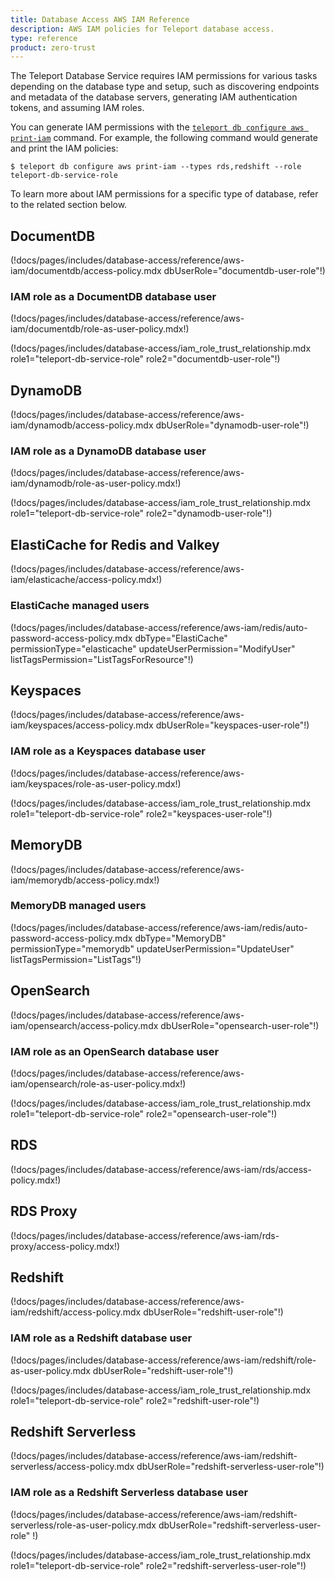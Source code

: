 ```yaml
---
title: Database Access AWS IAM Reference
description: AWS IAM policies for Teleport database access.
type: reference
product: zero-trust
---
```


The Teleport Database Service requires IAM permissions for various tasks
depending on the database type and setup, such as discovering endpoints and
metadata of the database servers, generating IAM authentication tokens, and
assuming IAM roles.

You can generate IAM permissions with the [`teleport db configure aws
print-iam`](cli.mdx)
command. For example, the following command would generate and print the IAM
policies:

```code
$ teleport db configure aws print-iam --types rds,redshift --role teleport-db-service-role
```

To learn more about IAM permissions for a specific type of database, refer to
the related section below.

## DocumentDB

(!docs/pages/includes/database-access/reference/aws-iam/documentdb/access-policy.mdx dbUserRole="documentdb-user-role"!)

### IAM role as a DocumentDB database user

(!docs/pages/includes/database-access/reference/aws-iam/documentdb/role-as-user-policy.mdx!)

(!docs/pages/includes/database-access/iam_role_trust_relationship.mdx role1="teleport-db-service-role" role2="documentdb-user-role"!)

## DynamoDB

(!docs/pages/includes/database-access/reference/aws-iam/dynamodb/access-policy.mdx dbUserRole="dynamodb-user-role"!)

### IAM role as a DynamoDB database user

(!docs/pages/includes/database-access/reference/aws-iam/dynamodb/role-as-user-policy.mdx!)

(!docs/pages/includes/database-access/iam_role_trust_relationship.mdx role1="teleport-db-service-role" role2="dynamodb-user-role"!)

## ElastiCache for Redis and Valkey

(!docs/pages/includes/database-access/reference/aws-iam/elasticache/access-policy.mdx!)

### ElastiCache managed users

(!docs/pages/includes/database-access/reference/aws-iam/redis/auto-password-access-policy.mdx dbType="ElastiCache" permissionType="elasticache" updateUserPermission="ModifyUser" listTagsPermission="ListTagsForResource"!)

## Keyspaces

(!docs/pages/includes/database-access/reference/aws-iam/keyspaces/access-policy.mdx dbUserRole="keyspaces-user-role"!)

### IAM role as a Keyspaces database user

(!docs/pages/includes/database-access/reference/aws-iam/keyspaces/role-as-user-policy.mdx!)

(!docs/pages/includes/database-access/iam_role_trust_relationship.mdx role1="teleport-db-service-role" role2="keyspaces-user-role"!)

## MemoryDB

(!docs/pages/includes/database-access/reference/aws-iam/memorydb/access-policy.mdx!)

### MemoryDB managed users

(!docs/pages/includes/database-access/reference/aws-iam/redis/auto-password-access-policy.mdx dbType="MemoryDB" permissionType="memorydb" updateUserPermission="UpdateUser" listTagsPermission="ListTags"!)

## OpenSearch

(!docs/pages/includes/database-access/reference/aws-iam/opensearch/access-policy.mdx dbUserRole="opensearch-user-role"!)

### IAM role as an OpenSearch database user

(!docs/pages/includes/database-access/reference/aws-iam/opensearch/role-as-user-policy.mdx!)

(!docs/pages/includes/database-access/iam_role_trust_relationship.mdx role1="teleport-db-service-role" role2="opensearch-user-role"!)

## RDS

(!docs/pages/includes/database-access/reference/aws-iam/rds/access-policy.mdx!)

## RDS Proxy

(!docs/pages/includes/database-access/reference/aws-iam/rds-proxy/access-policy.mdx!)

## Redshift

(!docs/pages/includes/database-access/reference/aws-iam/redshift/access-policy.mdx dbUserRole="redshift-user-role"!)

### IAM role as a Redshift database user

(!docs/pages/includes/database-access/reference/aws-iam/redshift/role-as-user-policy.mdx dbUserRole="redshift-user-role"!)

(!docs/pages/includes/database-access/iam_role_trust_relationship.mdx role1="teleport-db-service-role" role2="redshift-user-role"!)

## Redshift Serverless

(!docs/pages/includes/database-access/reference/aws-iam/redshift-serverless/access-policy.mdx dbUserRole="redshift-serverless-user-role"!)

### IAM role as a Redshift Serverless database user

(!docs/pages/includes/database-access/reference/aws-iam/redshift-serverless/role-as-user-policy.mdx dbUserRole="redshift-serverless-user-role" !)

(!docs/pages/includes/database-access/iam_role_trust_relationship.mdx role1="teleport-db-service-role" role2="redshift-serverless-user-role"!)
